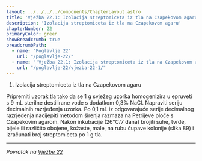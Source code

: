 ```yaml
---
layout: ../../../../components/ChapterLayout.astro
title: 'Vježba 22.1: Izolacija streptomiceta iz tla na Czapekovom agaru'
description: 'Izolacija streptomiceta iz tla na Czapekovom agaru'
chapterNumber: 22
primaryColor: green
showBreadcrumb: true
breadcrumbPath:
  - name: "Poglavlje 22"
    url: "/poglavlje-22/"
  - name: "'Vježba 22.1: Izolacija streptomiceta iz tla na Czapekovom agaru'"
    url: "/poglavlje-22/vjezba-22-1/"
---
```



1. Izolacija streptomiceta iz tla na Czapekovom agaru

Pripremiti uzorak tla tako da se 1 g svježeg uzorka homogenizira u epruveti
s 9 mL sterilne destilirane vode s dodatkom 0,3% NaCl. Napraviti
seriju decimalnih razrjeđenja uzorka. Po 0,1 mL iz odgovarajuće serije
 decimalnog razrjeđenja nacijepiti metodom širenja razmaza na Petrijeve
 ploče s Czapekovim agarom. Nakon inkubacije (26°C/7 dana) brojiti
suhe, tvrde, bijele ili različito obojene, kožaste, male, na rubu čupave
 kolonije (slika 89) i izračunati broj streptomiceta po 1 g tla.

---

*Povratak na [Vježbe 22](/poglavlje-22/vjezba-22)*



